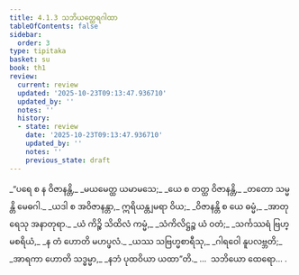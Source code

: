 ```yaml
---
title: 4.1.3 သဘိယတ္ထေရဂါထာ
tableOfContents: false
sidebar:
  order: 3
type: tipitaka
basket: su
book: th1
review:
  current: review
  updated: '2025-10-23T09:13:47.936710'
  updated_by: ''
  notes: ''
  history:
  - state: review
    date: '2025-10-23T09:13:47.936710'
    updated_by: ''
    notes: ''
    previous_state: draft
---
```



<ReviewStatus review={frontmatter.review} showDetails={true} />

<HypothesisAnnotation frontmatter={frontmatter} />

<DynamicBreadcrumb />

<Division number="275" book="th1" e="ch" v="19" p="269">

<Paragraph number="513" type="verses" book="th1">
_“ပရေ စ န ဝိဇာနန္တိ,_  
_မယမေတ္ထ ယမာမသေ;_  
_ယေ စ တတ္ထ ဝိဇာနန္တိ,_  
_တတော သမ္မန္တိ မေဓဂါ._  

</Paragraph>

</Division>
<Division number="276" book="th1" e="ch" v="19" p="269">

<Paragraph number="514" type="verses" book="th1">
_ယဒါ စ အဝိဇာနန္တာ,_  
ဣရိယန္တျမရာ ဝိယ;_  
_ဝိဇာနန္တိ စ ယေ ဓမ္မံ,_  
_အာတုရေသု အနာတုရာ._  

</Paragraph>

</Division>
<Division number="277" book="th1" e="ch" v="19" p="270">

<Paragraph number="515" type="verses" book="th1">
_ယံ ကိဉ္စိ သိထိလံ ကမ္မံ,_  
_သံကိလိဋ္ဌဉ္စ ယံ ဝတံ;_  
_သင်္ကဿရံ ဗြဟ္မစရိယံ,_  
_န တံ ဟောတိ မဟပ္ဖလံ._  

</Paragraph>

</Division>
<Division number="278" book="th1" e="ch" v="19" p="270">

<Paragraph number="516" type="verses" book="th1">
_ယဿ သဗြဟ္မစာရီသု,_  
_ဂါရဝေါ နူပလဗ္ဘတိ;_  
_အာရကာ ဟောတိ သဒ္ဓမ္မာ,_  
_နဘံ ပုထဝိယာ ယထာ”တိ._  


</Paragraph>
</Division>

<Paragraph number="517" type="center" book="th1">
…  သဘိယော ထေရော… .
</Paragraph>